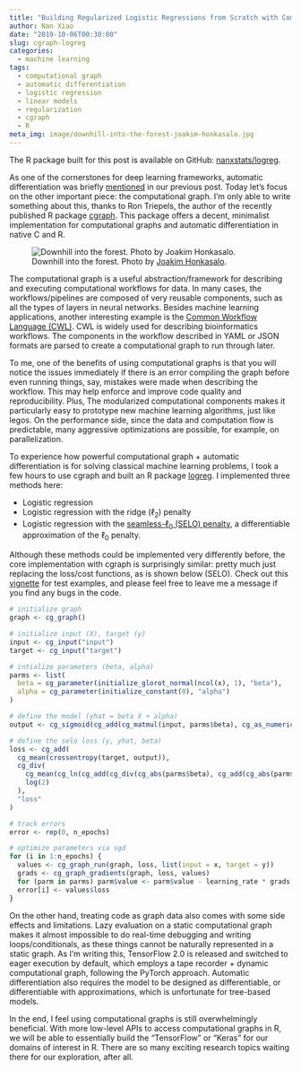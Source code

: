 ```yaml
---
title: "Building Regularized Logistic Regressions from Scratch with Computational Graphs in R"
author: Nan Xiao
date: "2019-10-06T00:30:00"
slug: cgraph-logreg
categories:
  - machine learning
tags:
  - computational graph
  - automatic differentiation
  - logistic regression
  - linear models
  - regularization
  - cgraph
  - R
meta_img: image/downhill-into-the-forest-joakim-honkasalo.jpg
---
```


The R package built for this post is available on GitHub: [nanxstats/logreg](https://github.com/nanxstats/logreg).

As one of the cornerstones for deep learning frameworks, automatic differentiation was briefly [mentioned](https://nanx.me/blog/post/10-things-matter-in-deep-learning-1/) in our previous post. Today let's focus on the other important piece: the computational graph. I'm only able to write something about this, thanks to Ron Triepels, the author of the recently published R package [cgraph](https://github.com/triepels/cgraph). This package offers a decent, minimalist implementation for computational graphs and automatic differentiation in native C and R.

![Downhill into the forest. Photo by [Joakim Honkasalo](https://unsplash.com/photos/BT9e-1olEkY).](/image/downhill-into-the-forest-joakim-honkasalo.jpg)

The computational graph is a useful abstraction/framework for describing and executing computational workflows for data. In many cases, the workflows/pipelines are composed of very reusable components, such as all the types of layers in neural networks. Besides machine learning applications, another interesting example is the [Common Workflow Language (CWL)](https://www.commonwl.org/). CWL is widely used for describing bioinformatics workflows. The components in the workflow described in YAML or JSON formats are parsed to create a computational graph to run through later.

To me, one of the benefits of using computational graphs is that you will notice the issues immediately if there is an error compiling the graph before even running things, say, mistakes were made when describing the workflow. This may help enforce and improve code quality and reproducibility. Plus, The modularized computational components makes it particularly easy to prototype new machine learning algorithms, just like legos. On the performance side, since the data and computation flow is predictable, many aggressive optimizations are possible, for example, on parallelization.

To experience how powerful computational graph + automatic differentiation is for solving classical machine learning problems, I took a few hours to use cgraph and built an R package [logreg](https://github.com/nanxstats/logreg). I implemented three methods here:

- Logistic regression
- Logistic regression with the ridge ($\ell_2$) penalty
- Logistic regression with the [seamless-$\ell_0$ (SELO) penalty](http://www3.stat.sinica.edu.tw/statistica/oldpdf/A23n220.pdf), a differentiable approximation of the $\ell_0$ penalty.

Although these methods could be implemented very differently before, the core implementation with cgraph is surprisingly similar: pretty much just replacing the loss/cost functions, as is shown below (SELO). Check out this [vignette](https://nanx.me/logreg/articles/logreg.html) for test examples, and please feel free to leave me a message if you find any bugs in the code.

```r
# initialize graph
graph <- cg_graph()

# initialize input (X), target (y)
input <- cg_input("input")
target <- cg_input("target")

# intialize parameters (beta, alpha)
parms <- list(
  beta = cg_parameter(initialize_glorot_normal(ncol(x), 1), "beta"),
  alpha = cg_parameter(initialize_constant(0), "alpha")
)

# define the model (yhat = beta X + alpha)
output <- cg_sigmoid(cg_add(cg_matmul(input, parms$beta), cg_as_numeric(parms$alpha)), "output")

# define the selo loss (y, yhat, beta)
loss <- cg_add(
  cg_mean(crossentropy(target, output)),
  cg_div(
    cg_mean(cg_ln(cg_add(cg_div(cg_abs(parms$beta), cg_add(cg_abs(parms$beta), tau)), 1))),
    log(2)
  ),
  "loss"
)

# track errors
error <- rep(0, n_epochs)

# optimize parameters via sgd
for (i in 1:n_epochs) {
  values <- cg_graph_run(graph, loss, list(input = x, target = y))
  grads <- cg_graph_gradients(graph, loss, values)
  for (parm in parms) parm$value <- parm$value - learning_rate * grads[[parm$name]]
  error[i] <- values$loss
}
```

On the other hand, treating code as graph data also comes with some side effects and limitations. Lazy evaluation on a static computational graph makes it almost impossible to do real-time debugging and writing loops/conditionals, as these things cannot be naturally represented in a static graph. As I'm writing this, TensorFlow 2.0 is released and switched to eager execution by default, which employs a tape recorder + dynamic computational graph, following the PyTorch approach. Automatic differentiation also requires the model to be designed as differentiable, or differentiable with approximations, which is unfortunate for tree-based models.

In the end, I feel using computational graphs is still overwhelmingly beneficial. With more low-level APIs to access computational graphs in R, we will be able to essentially build the "TensorFlow" or "Keras" for our domains of interest in R. There are so many exciting research topics waiting there for our exploration, after all.
